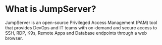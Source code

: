 # What is JumpServer? 
 
JumpServer is an open-source Privileged Access Management (PAM) tool that provides DevOps and IT teams with on-demand and secure access to SSH, RDP, K9s, Remote Apps and Database endpoints through a web browser.